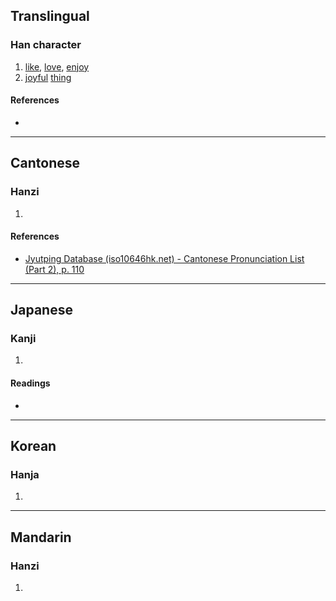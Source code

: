 {{character info}}
==Translingual==

===Han character===
{{Han char|rn=61|rad=心|as=12|sn=15|four=|canj=PGRR|ids=⿰忄喜}}

# [[like]], [[love]], [[enjoy]]
# [[joyful]] [[thing]]

====References====
* {{Han ref|kx=0402.240|dkj=11218|dj=0743.020|hdz=42353.010|uh=6198|ud=24984}}

----

==Cantonese==

===Hanzi===
{{yue-hanzi|jyut=[[hei2]]|y=hei2}}

# {{rfdef|yue|sort=心12}}

====References====
* [http://www.iso10646hk.net/jp/document/download.jsp Jyutping Database (iso10646hk.net) - Cantonese Pronunciation List (Part 2), p. 110]

----

==Japanese==

===Kanji===
{{ja-kanji|grade=|rs=心12}}

# {{rfdef|ja|sort=心12}}

====Readings====
* {{ja-readings|on=[[き]] (ki)|kun=[[よろこぶ]] (yorokobu), [[よろこび]] (yorokobi)}}

----

==Korean==

===Hanja===
{{ko-hanja|hangeul=희|eumhun=|rv=hui|mr=hŭi|y=huy}}

# {{rfdef|ko|sort=心12}}

----

==Mandarin==

===Hanzi===
{{cmn-hanzi|pin=[[xǐ]] ([[xi3]])|wg=hsi<sup>3</sup>}}

# {{rfdef|cmn|sort=心12}}